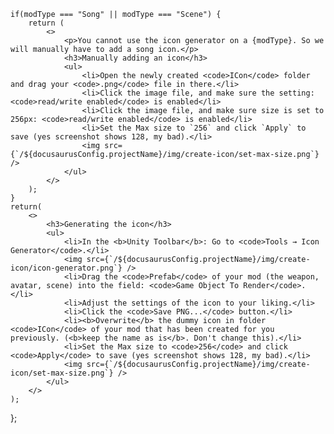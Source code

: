 
    if(modType === "Song" || modType === "Scene") {
        return (
            <>
                <p>You cannot use the icon generator on a {modType}. So we will manually have to add a song icon.</p>
                <h3>Manually adding an icon</h3>
                <ul>
                    <li>Open the newly created <code>ICon</code> folder and drag your <code>.png</code> file in there.</li>
                    <li>Click the image file, and make sure the setting: <code>read/write enabled</code> is enabled</li>
                    <li>Click the image file, and make sure size is set to 256px: <code>read/write enabled</code> is enabled</li>
                    <li>Set the Max size to `256` and click `Apply` to save (yes screenshot shows 128, my bad).</li>
                    <img src={`/${docusaurusConfig.projectName}/img/create-icon/set-max-size.png`} />
                </ul>
            </>
        );
    }
    return(
        <>
            <h3>Generating the icon</h3>
            <ul>
                <li>In the <b>Unity Toolbar</b>: Go to <code>Tools → Icon Generator</code>.</li>
                <img src={`/${docusaurusConfig.projectName}/img/create-icon/icon-generator.png`} />
                <li>Drag the <code>Prefab</code> of your mod (the weapon, avatar, scene) into the field: <code>Game Object To Render</code>.</li>
                <li>Adjust the settings of the icon to your liking.</li>
                <li>Click the <code>Save PNG...</code> button.</li>
                <li><b>Overwrite</b> the dummy icon in folder <code>ICon</code> of your mod that has been created for you previously. (<b>keep the name as is</b>. Don't change this).</li>
                <li>Set the Max size to <code>256</code> and click <code>Apply</code> to save (yes screenshot shows 128, my bad).</li>
                <img src={`/${docusaurusConfig.projectName}/img/create-icon/set-max-size.png`} />
            </ul>
        </>
    );
};

